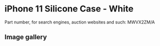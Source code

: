 
# iPhone 11 Silicone Case - White

Part number, for search engines, auction websites and such: MWVX2ZM/A

## Image gallery

<div style={{ width: "768px" }}>
  <GalleryComponent
    images={[
      {
        original: "/everysource/MWVX2.png",
        thumbnail: "/everypreview/MWVX2.png",
      },
      {
        original: "/everysource/MWVX2_AV1_BLACK.png",
        thumbnail: "/everypreview/MWVX2_AV1_BLACK.png",
      },
      {
        original: "/everysource/MWVX2_AV2.png",
        thumbnail: "/everypreview/MWVX2_AV2.png",
      },
      {
        original: "/everysource/MWVX2_AV3.png",
        thumbnail: "/everypreview/MWVX2_AV3.png",
      },
      {
        original: "/everysource/MWVX2_AV4.png",
        thumbnail: "/everypreview/MWVX2_AV4.png",
      },
      {
        original: "/everysource/MWVX2_AV5.png",
        thumbnail: "/everypreview/MWVX2_AV5.png",
      },
      {
        original: "/everysource/MWVX2_AV6.png",
        thumbnail: "/everypreview/MWVX2_AV6.png",
      },
      {
        original: "/everysource/MWVX2_AV7.png",
        thumbnail: "/everypreview/MWVX2_AV7.png",
      }
    ]}
  />
</div>